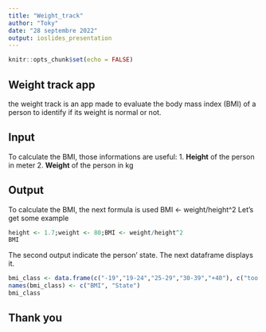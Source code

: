 ```yaml
---
title: "Weight_track"
author: "Toky"
date: "28 septembre 2022"
output: ioslides_presentation
---
```


```r
knitr::opts_chunk$set(echo = FALSE)
```

## Weight track app
the weight track is an app made to evaluate the body mass index (BMI) of a person to identify if its weight is normal or not.

## Input
To calculate the BMI, those informations are useful:
1. **Height** of the person in meter
2. **Weight** of the person in kg


## Output
To calculate the BMI, the next formula is used 
BMI <- weight/height^2
Let's get some example
```r
height <- 1.7;weight <- 80;BMI <- weight/height^2
BMI
```
The second output indicate the person' state. The next dataframe displays it.
```r
bmi_class <- data.frame(c("-19","19-24","25-29","30-39","+40"), c("too thin","normal weighted","overweighted","obese","super obese"))
names(bmi_class) <- c("BMI", "State")
bmi_class
```
## Thank you


